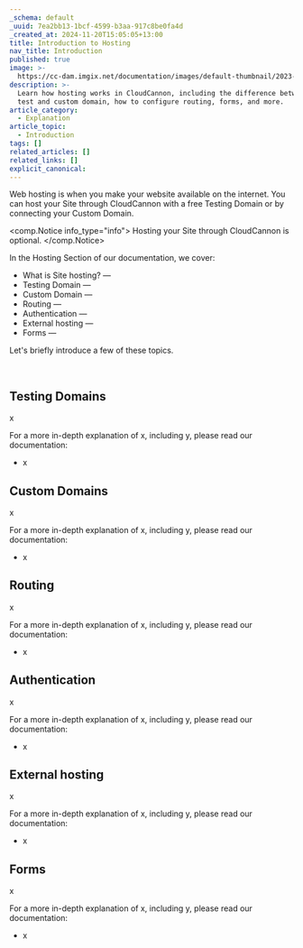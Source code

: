 ```yaml
---
_schema: default
_uuid: 7ea2bb13-1bcf-4599-b3aa-917c8be0fa4d
_created_at: 2024-11-20T15:05:05+13:00
title: Introduction to Hosting
nav_title: Introduction
published: true
image: >-
  https://cc-dam.imgix.net/documentation/images/default-thumbnail/2023-Q4/CloudCannon-Documentation-Thumbnail.png
description: >-
  Learn how hosting works in CloudCannon, including the difference between a
  test and custom domain, how to configure routing, forms, and more.
article_category:
  - Explanation
article_topic:
  - Introduction
tags: []
related_articles: []
related_links: []
explicit_canonical:
---
```

Web hosting is when you make your website available on the internet. You can host your Site through CloudCannon with a free Testing Domain or by connecting your Custom Domain.

<comp.Notice info_type="info">
  Hosting your Site through CloudCannon is optional.
</comp.Notice>

In the Hosting Section of our documentation, we cover:

* What is Site hosting? —
* Testing Domain —
* Custom Domain —
* Routing —
* Authentication —
* External hosting —
* Forms —

Let's briefly introduce a few of these topics.

&nbsp;

## Testing Domains

x

For a more in-depth explanation of x, including y, please read our documentation:

* x

## Custom Domains

x

For a more in-depth explanation of x, including y, please read our documentation:

* x

## Routing

x

For a more in-depth explanation of x, including y, please read our documentation:

* x

## Authentication

x

For a more in-depth explanation of x, including y, please read our documentation:

* x

## External hosting

x

For a more in-depth explanation of x, including y, please read our documentation:

* x

## Forms

x

For a more in-depth explanation of x, including y, please read our documentation:

* x